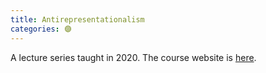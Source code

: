 ```yaml
---
title: Antirepresentationalism
categories: 🟣
---
```


A lecture series taught in 2020. The course website is 
[here](https://sites.pitt.edu/~rbrandom/Courses/Antirepresentationalism%20(2020)/AR%202020%20a.html).